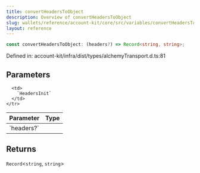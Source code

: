 ```yaml
---
title: convertHeadersToObject
description: Overview of convertHeadersToObject
slug: wallets/reference/account-kit/core/src/variables/convertHeadersToObject
layout: reference
---
```


```ts
const convertHeadersToObject: (headers?) => Record<string, string>;
```

Defined in: account-kit/infra/dist/types/alchemyTransport.d.ts:81

## Parameters

<table>
  <thead>
    <tr>
      <th align="left">Parameter</th>
      <th align="left">Type</th>
    </tr>
  </thead>

  <tbody>
    <tr>
      <td>
        `headers?`
      </td>

      <td>
        `HeadersInit`
      </td>
    </tr>

  </tbody>
</table>

## Returns

`Record`\<`string`, `string`>
